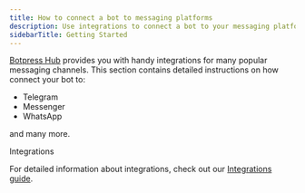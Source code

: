 ```yaml
---
title: How to connect a bot to messaging platforms
description: Use integrations to connect a bot to your messaging platform.
sidebarTitle: Getting Started
---
```


[Botpress Hub](/guides/studio/interface/card-hub) provides you with handy integrations for many popular messaging channels. This section contains detailed instructions on how connect your bot to:

* Telegram
* Messenger
* WhatsApp

and many more.

<Tip>
Integrations

For detailed information about integrations, check out our [Integrations guide](/guides/studio/interface/integrations).
</Tip>
